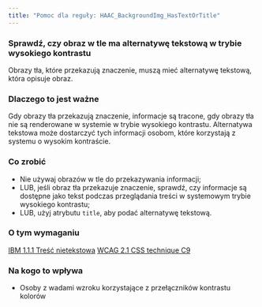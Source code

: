 ```yaml
---
title: "Pomoc dla reguły: HAAC_BackgroundImg_HasTextOrTitle"
---
```


<div className="toolHelp">
<Row>
<Column colLg={16} colMd={8} colSm={4} className="toolHead">

### Sprawdź, czy obraz w tle ma alternatywę tekstową w trybie wysokiego kontrastu

<div id="locLevel"></div>

Obrazy tła, które przekazują znaczenie, muszą mieć alternatywę tekstową, która opisuje obraz.

</Column>
</Row>
<Row>
<Column colLg={11} colMd={5} colSm={4} className="toolMain">

### Dlaczego to jest ważne
Gdy obrazy tła przekazują znaczenie, informacje są tracone, gdy obrazy tła nie są renderowane w systemie w trybie wysokiego kontrastu. Alternatywa tekstowa może dostarczyć tych informacji osobom, które korzystają z systemu o wysokim kontraście.

<div id="locSnippet"></div>

### Co zrobić

* Nie używaj obrazów w tle do przekazywania informacji;
* LUB, jeśli obraz tła przekazuje znaczenie, sprawdź, czy informacje są dostępne jako tekst podczas przeglądania treści w systemowym trybie wysokiego kontrastu;
* LUB, użyj atrybutu `title`, aby podać alternatywę tekstową.


</Column>
<Column colLg={5} colMd={3} colSm={4} className="toolLeft">

### O tym wymaganiu

[IBM 1.1.1 Treść nietekstowa](https://www.ibm.com/able/guidelines/ci162/non_text_content.html)
[WCAG 2.1 CSS technique C9](https://www.w3.org/WAI/WCAG21/Techniques/css/C9)

### Na kogo to wpływa

* Osoby z wadami wzroku korzystające z przełączników kontrastu kolorów

</Column>
</Row>
</div>

